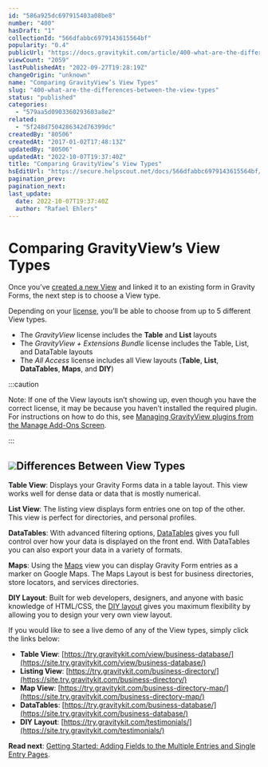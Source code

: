 ```yaml
---
id: "586a925dc697915403a08be8"
number: "400"
hasDraft: "1"
collectionId: "566dfabbc6979143615564bf"
popularity: "0.4"
publicUrl: "https://docs.gravitykit.com/article/400-what-are-the-differences-between-the-view-types"
viewCount: "2059"
lastPublishedAt: "2022-09-27T19:28:19Z"
changeOrigin: "unknown"
name: "Comparing GravityView’s View Types"
slug: "400-what-are-the-differences-between-the-view-types"
status: "published"
categories: 
  - "579aa5d0903360293603a8e2"
related: 
  - "5f248d7504286342d76399dc"
createdBy: "80506"
createdAt: "2017-01-02T17:48:13Z"
updatedBy: "80506"
updatedAt: "2022-10-07T19:37:40Z"
title: "Comparing GravityView’s View Types"
hsEditUrl: "https://secure.helpscout.net/docs/566dfabbc6979143615564bf/article/586a925dc697915403a08be8"
pagination_prev: 
pagination_next: 
last_update:
  date: 2022-10-07T19:37:40Z
  author: "Rafael Ehlers"
---
```


# Comparing GravityView’s View Types

Once you’ve [created a new View](https://docs.gravitykit.com/article/735-getting-started-choosing-a-form-and-a-view-layout) and linked it to an existing form in Gravity Forms, the next step is to choose a View type.

Depending on your [license](https://www.gravitykit.com/pricing/), you’ll be able to choose from up to 5 different View types.

- The *GravityView* license includes the **Table** and **List** layouts
- The *GravityView + Extensions Bundle* license includes the Table, List, and DataTable layouts
- The *All Access* license includes all View layouts (**Table**, **List**, **DataTables**, **Maps**, and **DIY**)


:::caution

Note: If one of the View layouts isn’t showing up, even though you have the correct license, it may be because you haven’t installed the required plugin. For instructions on how to do this, see [Managing GravityView plugins from the Manage Add-Ons Screen](https://docs.gravitykit.com/article/489-managing-extensions).

:::

 ##  ![](https://s3.amazonaws.com/helpscout.net/docs/assets/54c58489e4b051242988532c/images/606ecc658996210f18bd12c6/file-7Uj4M3IQ1R.png)Differences Between View Types

**Table View**: Displays your Gravity Forms data in a table layout. This view works well for dense data or data that is mostly numerical.

**List View**: The listing view displays form entries one on top of the other. This view is perfect for directories, and personal profiles.

**DataTables**: With advanced filtering options, [DataTables](https://www.gravitykit.com/extensions/datatables/) gives you full control over how your data is displayed on the front end. With DataTables you can also export your data in a variety of formats.

**Maps**: Using the [Maps](https://www.gravitykit.com/extensions/maps/) view you can display Gravity Form entries as a marker on Google Maps. The Maps Layout is best for business directories, store locators, and services directories.

**DIY Layout**: Built for web developers, designers, and anyone with basic knowledge of HTML/CSS, the [DIY layout](https://www.gravitykit.com/extensions/diy-layout/) gives you maximum flexibility by allowing you to design your very own view layout.

If you would like to see a live demo of any of the View types, simply click the links below:

- **Table View**: [https://try.gravitykit.com/view/business-database/](https://site.try.gravitykit.com/view/business-database/)
- **Listing View**: [https://try.gravitykit.com/business-directory/](https://site.try.gravitykit.com/business-directory/)
- **Map View**: [https://try.gravitykit.com/business-directory-map/](https://site.try.gravitykit.com/business-directory-map/)
- **DataTables**: [https://try.gravitykit.com/business-database/](https://site.try.gravitykit.com/business-database/)
- **DIY Layout**: [https://try.gravitykit.com/testimonials/](https://site.try.gravitykit.com/testimonials/)

**Read next**: [Getting Started: Adding Fields to the Multiple Entries and Single Entry Pages](https://docs.gravitykit.com/article/734-getting-started-adding-fields-to-the-multiple-entries-and-single-entry-pages).
